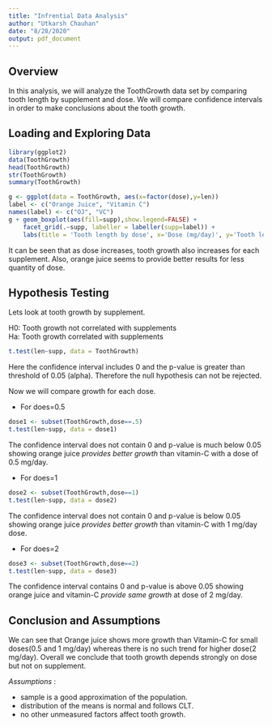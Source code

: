 ```yaml
---
title: "Infrential Data Analysis"
author: "Utkarsh Chauhan"
date: "8/28/2020"
output: pdf_document
---
```


## Overview
In this analysis, we will analyze the ToothGrowth data set by comparing tooth length by supplement and dose. We will compare confidence intervals in order to make conclusions about the tooth growth.

## Loading and Exploring Data
```r
library(ggplot2)
data(ToothGrowth)
head(ToothGrowth)
str(ToothGrowth)
summary(ToothGrowth)

g <- ggplot(data = ToothGrowth, aes(x=factor(dose),y=len))
label <- c("Orange Juice", "Vitamin C")
names(label) <- c("OJ", "VC")
g + geom_boxplot(aes(fill=supp),show.legend=FALSE) + 
    facet_grid(.~supp, labeller = labeller(supp=label)) + 
    labs(title = 'Tooth length by dose', x='Dose (mg/day)', y='Tooth length')
```  
It can be seen that as dose increases, tooth growth also increases for each supplement. Also, orange juice seems to provide better results for less quantity of dose.

## Hypothesis Testing
Lets look at tooth growth by supplement.

H0: Tooth growth not correlated with supplements  
Ha: Tooth growth correlated with supplements
```r
t.test(len~supp, data = ToothGrowth)
```
Here the confidence interval includes 0 and the p-value is greater than threshold of 0.05 (alpha). Therefore the null hypothesis can not be rejected.

Now we will compare growth for each dose.

* For does=0.5
```r
dose1 <- subset(ToothGrowth,dose==.5)
t.test(len~supp, data = dose1)
```
The confidence interval does not contain 0 and p-value is much below 0.05 showing orange juice *provides better growth* than vitamin-C with a dose of 0.5 mg/day.

* For does=1
```r
dose2 <- subset(ToothGrowth,dose==1)
t.test(len~supp, data = dose2)
```
The confidence interval does not contain 0 and p-value is below 0.05 showing orange juice *provides better growth* than vitamin-C with 1 mg/day dose.

* For does=2
```r
dose3 <- subset(ToothGrowth,dose==2)
t.test(len~supp, data = dose3)
```
The confidence interval contains 0 and p-value is above 0.05 showing orange juice and vitamin-C *provide same growth* at dose of 2 mg/day.

## Conclusion and Assumptions
We can see that Orange juice shows more growth than Vitamin-C for small doses(0.5 and 1 mg/day) whereas there is no such trend for higher dose(2 mg/day). Overall we conclude that tooth growth depends strongly on dose but not on supplement.

*Assumptions* :

* sample is a good approximation of the population.  
* distribution of the means is normal and follows CLT.  
* no other unmeasured factors affect tooth growth.  







